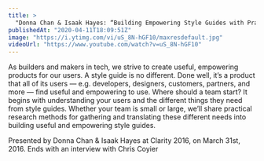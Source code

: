 ```yaml
---
title: >
  "Donna Chan & Isaak Hayes: “Building Empowering Style Guides with Practical Research” — Clarity 2016"
publishedAt: "2020-04-11T18:09:51Z"
image: "https://i.ytimg.com/vi/uS_8N-hGF10/maxresdefault.jpg"
videoUrl: "https://www.youtube.com/watch?v=uS_8N-hGF10"
---
```


As builders and makers in tech, we strive to create useful, empowering products for our users. A style guide is no different. Done well, it’s a product that all of its users — e.g. developers, designers, customers, partners, and more — find useful and empowering to use. Where should a team start? It begins with understanding your users and the different things they need from style guides. Whether your team is small or large, we’ll share practical research methods for gathering and translating these different needs into building useful and empowering style guides.

Presented by Donna Chan & Isaak Hayes at Clarity 2016, on March 31st, 2016. Ends with an interview with Chris Coyier
